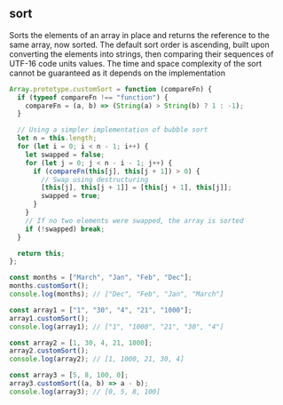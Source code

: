 
## sort

Sorts the elements of an array in place and returns the reference
to the same array, now sorted. The default sort order is ascending,
built upon converting the elements into strings, then comparing their
sequences of UTF-16 code units values. The time and space complexity
of the sort cannot be guaranteed as it depends on the implementation

```js
Array.prototype.customSort = function (compareFn) {
  if (typeof compareFn !== "function") {
    compareFn = (a, b) => (String(a) > String(b) ? 1 : -1);
  }

  // Using a simpler implementation of bubble sort
  let n = this.length;
  for (let i = 0; i < n - 1; i++) {
    let swapped = false;
    for (let j = 0; j < n - i - 1; j++) {
      if (compareFn(this[j], this[j + 1]) > 0) {
        // Swap using destructuring
        [this[j], this[j + 1]] = [this[j + 1], this[j]];
        swapped = true;
      }
    }
    // If no two elements were swapped, the array is sorted
    if (!swapped) break;
  }

  return this;
};

const months = ["March", "Jan", "Feb", "Dec"];
months.customSort();
console.log(months); // ["Dec", "Feb", "Jan", "March"]

const array1 = ["1", "30", "4", "21", "1000"];
array1.customSort();
console.log(array1); // ["1", "1000", "21", "30", "4"]

const array2 = [1, 30, 4, 21, 1000];
array2.customSort();
console.log(array2); // [1, 1000, 21, 30, 4]

const array3 = [5, 8, 100, 0];
array3.customSort((a, b) => a - b);
console.log(array3); // [0, 5, 8, 100]
```
